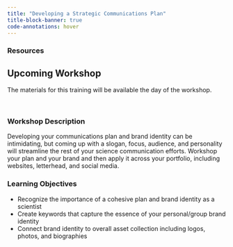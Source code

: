 ```yaml
---
title: "Developing a Strategic Communications Plan"
title-block-banner: true
code-annotations: hover
---
```



### Resources  {.unnumbered}

::: callout-warning
## Upcoming Workshop
The materials for this training will be available the day of the workshop.

:::

<br>

### Workshop Description {.unnumbered}
Developing your communications plan and brand identity can be intimidating, but coming up with a slogan, focus, audience, and personality will streamline the rest of your science communication efforts. Workshop your plan and your brand and then apply it across your portfolio, including websites, letterhead, and social media.

### Learning Objectives {.unnumbered}
-   Recognize the importance of a cohesive plan and brand identity as a scientist
-   Create keywords that capture the essence of your personal/group brand identity 
-   Connect brand identity to overall asset collection including logos, photos, and biographies
